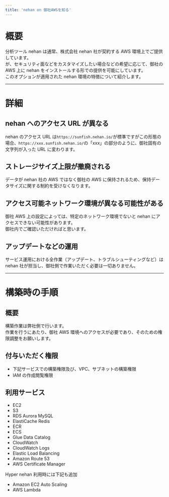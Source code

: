 ```yaml
---
title: 'nehan on 御社AWSを知る'
---
```


# 概要

分析ツール nehan は通常、株式会社 nehan 社が契約する AWS 環境上でご提供しています。  
が、セキュリティ面などをカスタマイズしたい場合などの希望に応じて、御社の AWS 上に nehan をインストールする形での提供を可能にしています。  
このオプションが適用された nehan 環境の特徴について紹介します。

---

# 詳細

## nehan へのアクセス URL が異なる

nehan のアクセス URL は`https://sunfish.nehan.io/`が標準ですがこの形態の場合、`https://xxx.sunfish.nehan.io/`の「xxx」の部分のように、御社固有の文字列が入った URL に変わります。

## ストレージサイズ上限が撤廃される

データが nehan 社の AWS ではなく御社の AWS に保持されるため、保持データサイズに関する制約を受けなくなります。

## アクセス可能ネットワーク環境が異なる可能性がある

御社 AWS 上の設定によっては、特定のネットワーク環境でないと nehan にアクセスできない可能性があります。  
御社内でご確認いただければと思います。

## アップデートなどの運用

サービス運用における全作業（アップデート、トラブルシューティングなど）は nehan 社が担当し、御社側で作業いただく必要は一切ありません。

---

# 構築時の手順

## 概要

構築作業は弊社側で行います。  
作業を行うにあたり、御社 AWS 環境へのアクセスが必要であり、そのための権限調整をお願いします。

## 付与いただく権限

- 下記サービスでの構築権限及び、VPC、サブネットの構築権限
- IAM の作成閲覧権限

## 利用サービス

- EC2
- S3
- RDS Aurora MySQL
- ElastiCache Redis
- ECR
- ECS
- Glue Data Catalog
- CloudWatch
- CloudWatch Logs
- Elastic Load Balancing
- Amazon Route 53
- AWS Certificate Manager

Hyper nehan 利用時には下記も追加

- Amazon EC2 Auto Scaling
- AWS Lambda
